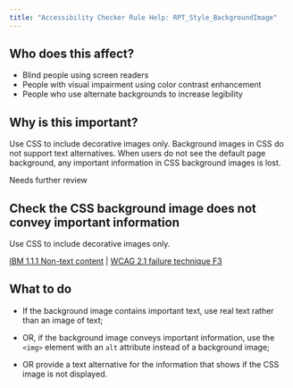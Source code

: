 ```yaml
---
title: "Accessibility Checker Rule Help: RPT_Style_BackgroundImage"
---
```


<div className="toolHelp">
<Row>
<Column colLg={5} colMd={3} colSm={4} className="toolLeft">

## Who does this affect?

* Blind people using screen readers
* People with visual impairment using color contrast enhancement 
* People who use alternate backgrounds to increase legibility

## Why is this important?

Use CSS to include decorative images only. Background images in CSS do not support text alternatives. When users do not see the default page background, any important information in CSS background images is lost. 

</Column>
<Column colLg={11} colMd={5} colSm={4} className="toolMain">

<div className="level-violation">
Needs further review
</div>

## Check the CSS background image does not convey important information
Use CSS to include decorative images only.

[IBM 1.1.1 Non-text content](https://www.ibm.com/able/guidelines/ci162/non_text_content.html) | [WCAG 2.1 failure technique F3](https://www.w3.org/WAI/WCAG21/Techniques/failures/F3)

<div id="elementLocation">
</div>

## What to do

* If the background image contains important text, use real text rather than an image of text; 

* OR, if the background image conveys important information, use the `<img>` element with an `alt` attribute instead of a background image; 

* OR provide a text alternative for the information that shows if the CSS image is not displayed. 


</Column>
</Row>
</div>


